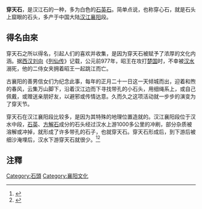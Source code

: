 '''穿天石'''，是汉江石的一种，多为白色的[[石英石|石英石]]。简单点说，也称穿心石，就是石头上窟眼的石头，多产于中国大陆[[汉江_(中国)|汉江]][[襄阳|襄阳]]段。

==得名由來==
穿天石之所以得名，引起人们的喜欢并收集，是因为穿天石被赋予了浓厚的文化内涵。据[[西汉|西汉]][[刘向|刘向]]《[[列仙传|列仙传]]》记载，公元前977年，昭王在攻打[[楚国|楚国]]时，不幸被[[汉水|汉水]]溺死，他的二侍女夹拥着昭王一起跳江而亡。

古襄阳的善男信女们为纪念此事，每年的正月二十一日这一天倾城而出，迎着和煦的春风，云集万山脚下，沿着汉江边而下寻找带孔的小石头，用细绳系上，或自己佩戴，或赠送亲朋好友，以避邪或传情达意。久而久之这项活动就一步步的演变为了穿天节。

穿天石在汉江襄阳段比较多，是因为其特殊的地理位置造就的。汉江襄阳段位于汉水中段，[[石英|石英]]、[[方解石|方解石]]成分的石头经过汉水上游1000多公里的冲刷，部分杂质被溶解或冲掉，就形成了许多带孔的石子，也就穿天石。穿天石形成后，到下游后被细沙淹埋后，汉水下游穿天石就很少。<ref>{{cite web|url=http://hbxy.wenming.cn/zthc/2017ctj/ |language=zh-hant |title=過囊陽人自己的節日．穿天節 |publisher=中國文明網 |accessdate=2018-09-05 }}</ref><ref>{{cite news|title=襄陽穿天節 延續三千年的"情人節" |url=http://www.chinakongzi.org/zhwh/ctjrkz/201702/t20170214_124430.htm |language=zh-hans|author=夏靜 |publisher=光明日報 |date=2017-02-14 |accessdate=2018-09-05}}</ref>

==注釋==
{{reflist}}


[[Category:石頭|Category:石頭]]
[[Category:襄阳文化|Category:襄阳文化]]